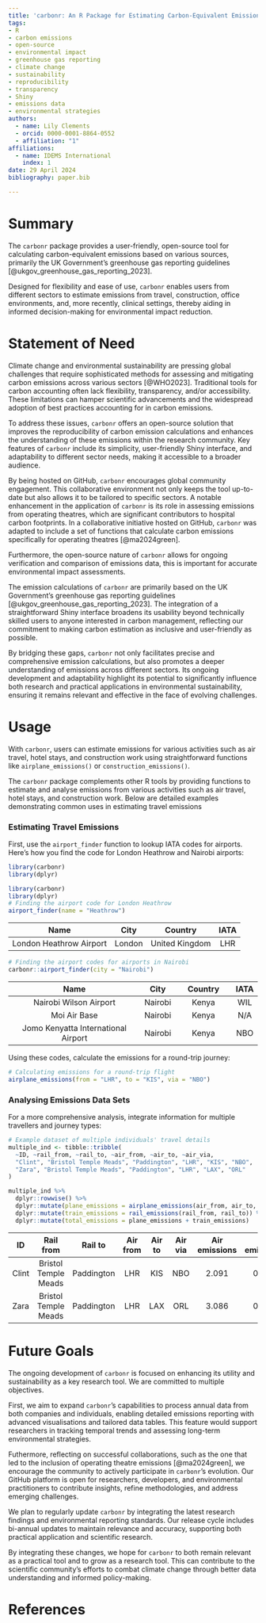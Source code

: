 ```yaml
---
title: 'carbonr: An R Package for Estimating Carbon-Equivalent Emissions'
tags:
- R
- carbon emissions
- open-source
- environmental impact
- greenhouse gas reporting
- climate change
- sustainability
- reproducibility
- transparency
- Shiny
- emissions data
- environmental strategies
authors:
  - name: Lily Clements
  - orcid: 0000-0001-8864-0552
  - affiliation: "1"
affiliations:
  - name: IDEMS International
    index: 1
date: 29 April 2024
bibliography: paper.bib

---
```

  
# Summary
The `carbonr` package provides a user-friendly, open-source tool for calculating carbon-equivalent emissions based on various sources, primarily the UK Government’s greenhouse gas reporting guidelines [@ukgov_greenhouse_gas_reporting_2023].

Designed for flexibility and ease of use, `carbonr` enables users from different sectors to estimate emissions from travel, construction, office environments, and, more recently, clinical settings, thereby aiding in informed decision-making for environmental impact reduction.

# Statement of Need
Climate change and environmental sustainability are pressing global challenges that require sophisticated methods for assessing and mitigating carbon emissions across various sectors [@WHO2023]. Traditional tools for carbon accounting often lack flexibility, transparency, and/or accessibility. These limitations can hamper scientific advancements and the widespread adoption of best practices accounting for in carbon emissions.

To address these issues, `carbonr` offers an open-source solution that improves the reproducibility of carbon emission calculations and enhances the understanding of these emissions within the research community. Key features of `carbonr` include its simplicity, user-friendly Shiny interface, and adaptability to different sector needs, making it accessible to a broader audience.

By being hosted on GitHub, `carbonr` encourages global community engagement. This collaborative environment not only keeps the tool up-to-date but also allows it to be tailored to specific sectors. A notable enhancement in the application of `carbonr` is its role in assessing emissions from operating theatres, which are significant contributors to hospital carbon footprints. In a collaborative initiative hosted on GitHub, `carbonr` was adapted to include a set of functions that calculate carbon emissions specifically for operating theatres [@ma2024green].

Furthermore, the open-source nature of `carbonr` allows for ongoing verification and comparison of emissions data, this is important for accurate environmental impact assessments.

The emission calculations of `carbonr` are primarily based on the UK Government’s greenhouse gas reporting guidelines [@ukgov_greenhouse_gas_reporting_2023]. The integration of a straightforward Shiny interface broadens its usability beyond technically skilled users to anyone interested in carbon management, reflecting our commitment to making carbon estimation as inclusive and user-friendly as possible.

By bridging these gaps, `carbonr` not only facilitates precise and comprehensive emission calculations, but also promotes a deeper understanding of emissions across different sectors. Its ongoing development and adaptability highlight its potential to significantly influence both research and practical applications in environmental sustainability, ensuring it remains relevant and effective in the face of evolving challenges.

# Usage
With `carbonr`, users can estimate emissions for various activities such as air travel, hotel stays, and construction work using straightforward functions like `airplane_emissions()` or `construction_emissions()`. 


The `carbonr` package complements other R tools by providing functions to estimate and analyse emissions from various activities such as air travel, hotel stays, and construction work. Below are detailed examples demonstrating common uses in estimating travel emissions

### Estimating Travel Emissions

First, use the `airport_finder` function to lookup IATA codes for airports. Here's how you find the code for London Heathrow and Nairobi airports:

```r
library(carbonr)
library(dplyr)
```

```r
library(carbonr)
library(dplyr)
# Finding the airport code for London Heathrow
airport_finder(name = "Heathrow")
```

| Name                     | City    | Country        | IATA |
|:------------------------:|:-------:|:--------------:|:----:|
| London Heathrow Airport  | London  | United Kingdom | LHR  |

```r
# Finding the airport codes for airports in Nairobi
carbonr::airport_finder(city = "Nairobi")
```

| Name                                | City    | Country        | IATA |
|:-----------------------------------:|:-------:|:--------------:|:----:|
| Nairobi Wilson Airport              | Nairobi | Kenya          | WIL  | 
| Moi Air Base                        | Nairobi | Kenya          | N/A  |
| Jomo Kenyatta International Airport | Nairobi | Kenya          | NBO  |

Using these codes, calculate the emissions for a round-trip journey:

```r
# Calculating emissions for a round-trip flight
airplane_emissions(from = "LHR", to = "KIS", via = "NBO")
```

### Analysing Emissions Data Sets

For a more comprehensive analysis, integrate information for multiple travellers and journey types:

```r
# Example dataset of multiple individuals' travel details
multiple_ind <- tibble::tribble(
  ~ID, ~rail_from, ~rail_to, ~air_from, ~air_to, ~air_via,
  "Clint", "Bristol Temple Meads", "Paddington", "LHR", "KIS", "NBO",
  "Zara", "Bristol Temple Meads", "Paddington", "LHR", "LAX", "ORL"
)

multiple_ind %>%
  dplyr::rowwise() %>%
  dplyr::mutate(plane_emissions = airplane_emissions(air_from, air_to, air_via)) %>%
  dplyr::mutate(train_emissions = rail_emissions(rail_from, rail_to)) %>%
  dplyr::mutate(total_emissions = plane_emissions + train_emissions)
```

| ID  | Rail from            | Rail to  | Air from | Air to | Air via | Air emissions | Rail emissions | Total emissions |
|:---:|:--------------------:|:--------:|:--------:|:------:|:-------:|:---------------:|:---------------:|:---------------:|
| Clint | Bristol Temple Meads | Paddington | LHR     | KIS    | NBO     | 2.091        | 0.007     | 2.098        |
| Zara  | Bristol Temple Meads | Paddington | LHR     | LAX    | ORL     | 3.086        | 0.007     | 3.093        |

# Future Goals
The ongoing development of `carbonr` is focused on enhancing its utility and sustainability as a key research tool. We are committed to multiple objectives. 

First, we aim to expand `carbonr`'s capabilities to process annual data from both companies and individuals, enabling detailed emissions reporting with advanced visualisations and tailored data tables. This feature would support researchers in tracking temporal trends and assessing long-term environmental strategies.

Futhermore, reflecting on successful collaborations, such as the one that led to the inclusion of operating theatre emissions [@ma2024green], we encourage the community to actively participate in `carbonr`'s evolution. Our GitHub platform is open for researchers, developers, and environmental practitioners to contribute insights, refine methodologies, and address emerging challenges.

We plan to regularly update `carbonr` by integrating the latest research findings and environmental reporting standards. Our release cycle includes bi-annual updates to maintain relevance and accuracy, supporting both practical application and scientific research.

By integrating these changes, we hope for `carbonr` to both remain relevant as a practical tool and to grow as a research tool. This can contribute to the scientific community’s efforts to combat climate change through better data understanding and informed policy-making.

# References
